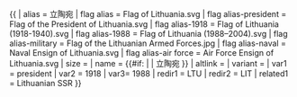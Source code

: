 {{ {{{1<noinclude>|country showdata</noinclude>}}}
| alias = 立陶宛
| flag alias = Flag of Lithuania.svg
| flag alias-president = Flag of the President of Lithuania.svg
| flag alias-1918 = Flag of Lithuania (1918-1940).svg
| flag alias-1988 = Flag of Lithuania (1988–2004).svg
| flag alias-military = Flag of the Lithuanian Armed Forces.jpg
| flag alias-naval = Naval Ensign of Lithuania.svg
| flag alias-air force = Air Force Ensign of Lithuania.svg
| size = {{{size|}}}
| name = {{#if: {{{name|}}} | {{{name|}}} | 立陶宛 }}
| altlink = {{{altlink|}}}
| variant = {{{variant|}}}
<noinclude>
| var1 = president
| var2 = 1918
| var3= 1988
| redir1 = LTU
| redir2 = LIT
| related1 = Lithuanian SSR
</noinclude>
}}